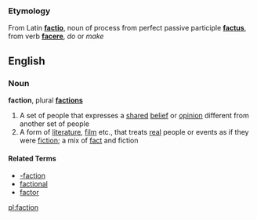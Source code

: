 ===Etymology===
From Latin '''[[factio]]''', noun of process from perfect passive participle '''[[factus]]''', from verb '''[[facere]]''', ''do'' or ''make''

==English==
===Noun===
{{wikipedia}}
'''faction''', plural '''[[factions]]'''

# A set of people that expresses a [[share]]d [[belief]] or [[opinion]] different from another set of people
# A form of [[literature]], [[film]] etc., that treats [[real]] people or events as if they were [[fiction]]; a mix of [[fact]] and fiction

====Related Terms====
*[[-faction]]
*[[factional]]
*[[factor]]

[[pl:faction]]